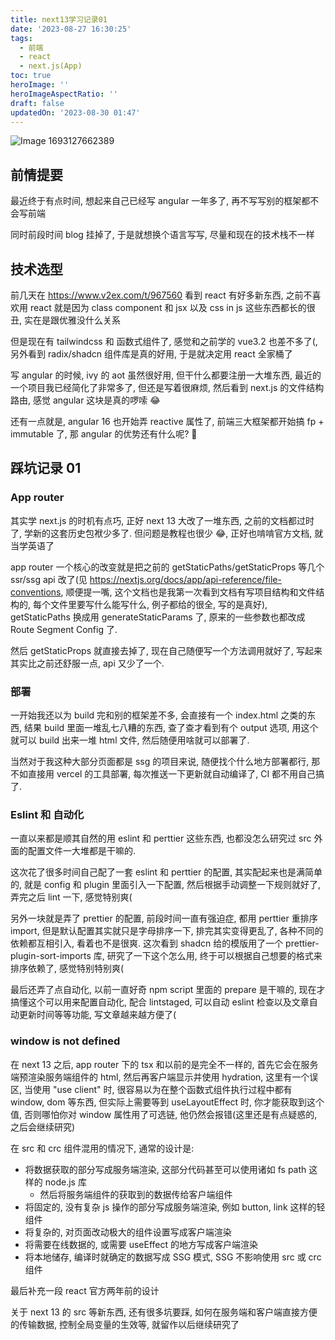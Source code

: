 ```yaml
---
title: next13学习记录01
date: '2023-08-27 16:30:25'
tags:
  - 前端
  - react
  - next.js(App)
toc: true
heroImage: ''
heroImageAspectRatio: ''
draft: false
updatedOn: '2023-08-30 01:47'
---
```


![Image 1693127662389](/images/27e15758f70a27d9ca91f2c91d09d086c4ca75f53104cc99069232ee48b043be.jpg)

## 前情提要

最近终于有点时间, 想起来自己已经写 angular 一年多了, 再不写写别的框架都不会写前端

同时前段时间 blog 挂掉了, 于是就想换个语言写写, 尽量和现在的技术栈不一样

## 技术选型

前几天在 https://www.v2ex.com/t/967560 看到 react 有好多新东西, 之前不喜欢用 react 就是因为 class component 和 jsx 以及 css in js 这些东西都长的很丑, 实在是跟优雅没什么关系

但是现在有 tailwindcss 和 函数式组件了, 感觉和之前学的 vue3.2 也差不多了(, 另外看到 radix/shadcn 组件库是真的好用, 于是就决定用 react 全家桶了

写 angular 的时候, ivy 的 aot 虽然很好用, 但干什么都要注册一大堆东西, 最近的一个项目我已经简化了非常多了, 但还是写着很麻烦, 然后看到 next.js 的文件结构路由, 感觉 angular 这块是真的啰嗦 😂

还有一点就是, angular 16 也开始弄 reactive 属性了, 前端三大框架都开始搞 fp + immutable 了, 那 angular 的优势还有什么呢? 🤔️

## 踩坑记录 01

### App router

其实学 next.js 的时机有点巧, 正好 next 13 大改了一堆东西, 之前的文档都过时了, 学新的这套历史包袱少多了. 但问题是教程也很少 😂, 正好也啃啃官方文档, 就当学英语了

app router 一个核心的改变就是把之前的 getStaticPaths/getStaticProps 等几个 ssr/ssg api 改了(见 https://nextjs.org/docs/app/api-reference/file-conventions, 顺便提一嘴, 这个文档也是我第一次看到文档有写项目结构和文件结构的, 每个文件里要写什么能写什么, 例子都给的很全, 写的是真好), getStaticPaths 换成用 generateStaticParams 了, 原来的一些参数也都改成 Route Segment Config 了.

然后 getStaticProps 就直接去掉了, 现在自己随便写一个方法调用就好了, 写起来其实比之前还舒服一点, api 又少了一个.

### 部署

一开始我还以为 build 完和别的框架差不多, 会直接有一个 index.html 之类的东西, 结果 build 里面一堆乱七八糟的东西, 查了查才看到有个 output 选项, 用这个就可以 build 出来一堆 html 文件, 然后随便用啥就可以部署了.

当然对于我这种大部分页面都是 ssg 的项目来说, 随便找个什么地方部署都行, 那不如直接用 vercel 的工具部署, 每次推送一下更新就自动编译了, CI 都不用自己搞了.

### Eslint 和 自动化

一直以来都是顺其自然的用 eslint 和 perttier 这些东西, 也都没怎么研究过 src 外面的配置文件一大堆都是干嘛的.

这次花了很多时间自己配了一套 eslint 和 perttier 的配置, 其实配起来也是满简单的, 就是 config 和 plugin 里面引入一下配置, 然后根据手动调整一下规则就好了, 弄完之后 lint 一下, 感觉特别爽(

另外一块就是弄了 prettier 的配置, 前段时间一直有强迫症, 都用 perttier 重排序 import, 但是默认配置其实就只是字母排序一下, 排完其实变得更乱了, 各种不同的依赖都互相引入, 看着也不是很爽. 这次看到 shadcn 给的模版用了一个 prettier-plugin-sort-imports 库, 研究了一下这个怎么用, 终于可以根据自己想要的格式来排序依赖了, 感觉特别特别爽(

最后还弄了点自动化, 以前一直好奇 npm script 里面的 prepare 是干嘛的, 现在才搞懂这个可以用来配置自动化, 配合 lintstaged, 可以自动 eslint 检查以及文章自动更新时间等等功能, 写文章越来越方便了(

### window is not defined

<LinkCard
  url="https://nextjs.org/docs/app/building-your-application/rendering/client-components#how-are-client-components-rendered"
  symbol="@"
  title="How are Client Components Rendered?"
  description="In Next.js, Client Components are rendered differently depending on whether the request is part of a full page load (an initial visit to your application or a page reload triggered by a browser refresh) or a subsequent navigation."
/>

在 next 13 之后, app router 下的 tsx 和以前的是完全不一样的, 首先它会在服务端预渲染服务端组件的 html, 然后再客户端显示并使用 hydration, 这里有一个误区, 当使用 "use client" 时, 很容易以为在整个函数式组件执行过程中都有 window, dom 等东西, 但实际上需要等到 useLayoutEffect 时, 你才能获取到这个值, 否则哪怕你对 window 属性用了可选链, 他仍然会报错(这里还是有点疑惑的, 之后会继续研究)

在 src 和 crc 组件混用的情况下, 通常的设计是: 
  - 将数据获取的部分写成服务端渲染, 这部分代码甚至可以使用诸如 fs path 这样的 node.js 库
    - 然后将服务端组件的获取到的数据传给客户端组件
  - 将固定的, 没有复杂 js 操作的部分写成服务端渲染, 例如 button, link 这样的轻组件
  - 将复杂的, 对页面改动极大的组件设置写成客户端渲染
  - 将需要在线数据的, 或需要 useEffect 的地方写成客户端渲染
  - 将本地储存, 编译时就确定的数据写成 SSG 模式, SSG 不影响使用 src 或 crc 组件

最后补充一段 react 官方两年前的设计

<YouTube videoId="TQQPAU21ZUw" />

关于 next 13 的 src 等新东西, 还有很多坑要踩, 如何在服务端和客户端直接方便的传输数据, 控制全局变量的生效等, 就留作以后继续研究了
